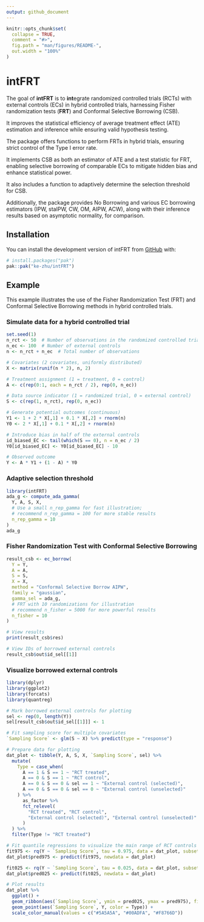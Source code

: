 ```yaml
---
output: github_document
---
```


<!-- README.md is generated from README.Rmd. Please edit that file -->

```r
knitr::opts_chunk$set(
  collapse = TRUE,
  comment = "#>",
  fig.path = "man/figures/README-",
  out.width = "100%"
)
```

# intFRT

<!-- badges: start -->
<!-- badges: end -->

The goal of **intFRT** is to **int**egrate randomized controlled trials (RCTs) with external controls (ECs) in hybrid controlled trials, harnessing Fisher randomization tests (**FRT**) and Conformal Selective Borrowing (CSB).

It improves the statistical efficiency of average treatment effect (ATE) estimation and inference while ensuring valid hypothesis testing.

The package offers functions to perform FRTs in hybrid trials, ensuring strict control of the Type I error rate.

It implements CSB as both an estimator of ATE and a test statistic for FRT, enabling selective borrowing of comparable ECs to mitigate hidden bias and enhance statistical power.

It also includes a function to adaptively determine the selection threshold for CSB.

Additionally, the package provides No Borrowing and various EC borrowing estimators (IPW, staIPW, CW, OM, AIPW, ACW), along with their inference results based on asymptotic normality, for comparison.

## Installation

You can install the development version of intFRT from [GitHub](https://github.com/) with:

``` r
# install.packages("pak")
pak::pak("ke-zhu/intFRT")
```

## Example

This example illustrates the use of the Fisher Randomization Test (FRT) and Conformal Selective Borrowing methods in hybrid controlled trials.

### Simulate data for a hybrid controlled trial

```r
set.seed(1)
n_rct <- 50  # Number of observations in the randomized controlled trial
n_ec <- 100  # Number of external controls
n <- n_rct + n_ec  # Total number of observations

# Covariates (2 covariates, uniformly distributed)
X <- matrix(runif(n * 2), n, 2)

# Treatment assignment (1 = treatment, 0 = control)
A <- c(rep(0:1, each = n_rct / 2), rep(0, n_ec))

# Data source indicator (1 = randomized trial, 0 = external control)
S <- c(rep(1, n_rct), rep(0, n_ec))

# Generate potential outcomes (continuous)
Y1 <- 1 + 2 * X[,1] + 0.1 * X[,2] + rnorm(n)
Y0 <- 2 * X[,1] + 0.1 * X[,2] + rnorm(n)

# Introduce bias in half of the external controls
id_biased_EC <- tail(which(S == 0), n = n_ec / 2)
Y0[id_biased_EC] <- Y0[id_biased_EC] - 10

# Observed outcome
Y <- A * Y1 + (1 - A) * Y0
```


### Adaptive selection threshold

```r
library(intFRT)
ada_g <- compute_ada_gamma(
  Y, A, S, X, 
  # Use a small n_rep_gamma for fast illustration; 
  # recommend n_rep_gamma = 100 for more stable results
  n_rep_gamma = 10
)
ada_g
```


### Fisher Randomization Test with Conformal Selective Borrowing

```r
result_csb <- ec_borrow(
  Y = Y,
  A = A,
  S = S,
  X = X,
  method = "Conformal Selective Borrow AIPW",
  family = "gaussian",
  gamma_sel = ada_g,
  # FRT with 10 randomizations for illustration
  # recommend n_fisher = 5000 for more powerful results
  n_fisher = 10
)

# View results
print(result_csb$res)

# View IDs of borrowed external controls
result_csb$out$id_sel[[1]]
```


### Visualize borrowed external controls

```r
library(dplyr)
library(ggplot2)
library(forcats)
library(quantreg)

# Mark borrowed external controls for plotting
sel <- rep(0, length(Y))
sel[result_csb$out$id_sel[[1]]] <- 1

# Fit sampling score for multiple covariates 
`Sampling Score` <- glm(S ~ X) %>% predict(type = "response")

# Prepare data for plotting
dat_plot <- tibble(Y, A, S, X, `Sampling Score`, sel) %>% 
  mutate(
    Type = case_when(
      A == 1 & S == 1 ~ "RCT treated",
      A == 0 & S == 1 ~ "RCT control",
      A == 0 & S == 0 & sel == 1 ~ "External control (selected)",
      A == 0 & S == 0 & sel == 0 ~ "External control (unselected)"
    ) %>% 
      as_factor %>% 
      fct_relevel(
        "RCT treated", "RCT control", 
        "External control (selected)", "External control (unselected)"
      )
  ) %>% 
  filter(Type != "RCT treated")

# Fit quantile regressions to visualize the main range of RCT controls
fit975 <- rq(Y ~ `Sampling Score`, tau = 0.975, data = dat_plot, subset = dat_plot$Type == "RCT control")
dat_plot$pred975 <- predict(fit975, newdata = dat_plot)

fit025 <- rq(Y ~ `Sampling Score`, tau = 0.025, data = dat_plot, subset = dat_plot$Type == "RCT control")
dat_plot$pred025 <- predict(fit025, newdata = dat_plot)

# Plot results
dat_plot %>% 
  ggplot() +
  geom_ribbon(aes(`Sampling Score`, ymin = pred025, ymax = pred975), fill = "grey80", alpha = 0.5) +
  geom_point(aes(`Sampling Score`, Y, color = Type)) +
  scale_color_manual(values = c("#5A5A5A", "#00ADFA", "#F8766D"))
```


